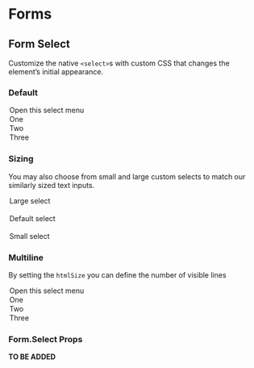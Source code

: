 

<Meta title="Components/Form/Form Select" component={Form} />

# Forms

## Form Select

Customize the native `<select>`s with custom CSS that changes the element’s initial appearance.

### Default

<Canvas>
  <Story name="Default">
    <Form>
      <Form.Select aria-label="Default select example">
        <option>Open this select menu</option>
        <option value="1">One</option>
        <option value="2">Two</option>
        <option value="3">Three</option>
      </Form.Select>
    </Form>
  </Story>
</Canvas>

### Sizing

You may also choose from small and large custom selects to match our similarly sized text inputs.

<Canvas>
  <Story name="Sizing">
    <Form>
      <Form.Select size="lg">
        <option>Large select</option>
      </Form.Select>
      <br />
      <Form.Select>
        <option>Default select</option>
      </Form.Select>
      <br />
      <Form.Select size="sm">
        <option>Small select</option>
      </Form.Select>
    </Form>
  </Story>
</Canvas>

### Multiline

By setting the `htmlSize` you can define the number of visible lines

<Canvas>
  <Story name="Multiline">
    <Form>
      <Form.Select aria-label="Default select example" htmlSize={3}>
        <option>Open this select menu</option>
        <option value="1">One</option>
        <option value="2">Two</option>
        <option value="3">Three</option>
      </Form.Select>
    </Form>
  </Story>
</Canvas>

### Form.Select Props

**TO BE ADDED**
